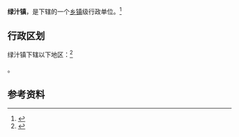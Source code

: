 {{中国乡级行政区|53/04/25/100/000}}

'''绿汁镇'''，是{{PRC admin/fullname|53/04/25/100/000|3}}下辖的一个[[乡镇|乡镇]]级行政单位。<ref>{{PRC admin/ref sgc|{{PRC admin/parent|53/04/25/100/000}}}}</ref>

== 行政区划 ==

绿汁镇下辖以下地区：<ref>{{PRC admin/ref sgc|53/04/25/100/000}}</ref>

{{PRC admin/children|53/04/25/100/000}}。

== 参考资料 ==

{{reflist}}

{{行政区划小作品}}
{{PRC admin/navcat|53/04/25/100/000}}